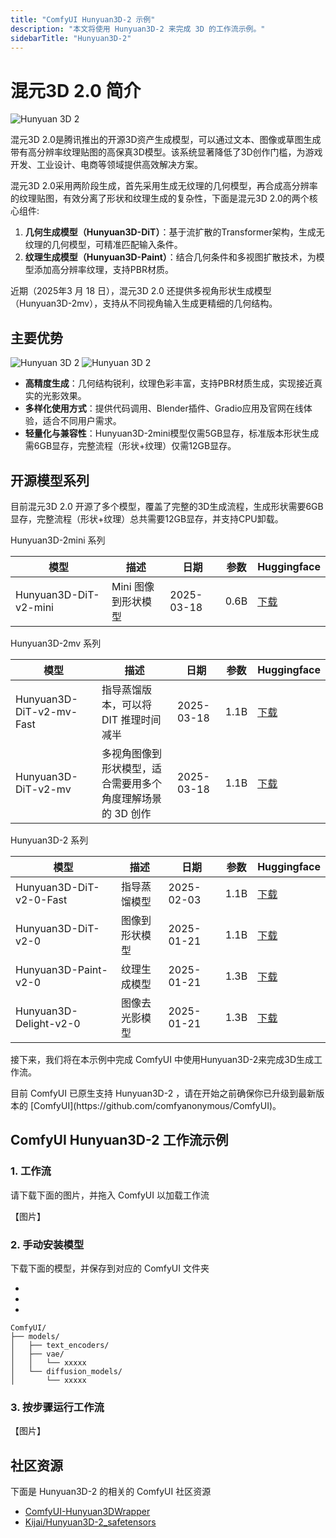 ```yaml
---
title: "ComfyUI Hunyuan3D-2 示例"
description: "本文将使用 Hunyuan3D-2 来完成 3D 的工作流示例。"
sidebarTitle: "Hunyuan3D-2"
---
```


# 混元3D 2.0 简介

![Hunyuan 3D 2](https://raw.githubusercontent.com/Tencent/Hunyuan3D-2/main/assets/images/teaser.jpg)

混元3D 2.0是腾讯推出的开源3D资产生成模型，可以通过文本、图像或草图生成带有高分辨率纹理贴图的高保真3D模型。该系统显著降低了3D创作门槛，为游戏开发、工业设计、电商等领域提供高效解决方案。

混元3D 2.0采用两阶段生成，首先采用生成无纹理的几何模型，再合成高分辨率的纹理贴图，有效分离了形状和纹理生成的复杂性，下面是混元3D 2.0的两个核心组件:

1. **几何生成模型（Hunyuan3D-DiT）**：基于流扩散的Transformer架构，生成无纹理的几何模型，可精准匹配输入条件。
2. **纹理生成模型（Hunyuan3D-Paint）**：结合几何条件和多视图扩散技术，为模型添加高分辨率纹理，支持PBR材质。

近期（2025年3 月 18 日），混元3D 2.0 还提供多视角形状生成模型（Hunyuan3D-2mv），支持从不同视角输入生成更精细的几何结构。

## 主要优势

![Hunyuan 3D 2](https://raw.githubusercontent.com/Tencent/Hunyuan3D-2/main/assets/images/e2e-1.gif)
![Hunyuan 3D 2](https://raw.githubusercontent.com/Tencent/Hunyuan3D-2/main/assets/images/e2e-2.gif)

- **高精度生成**：几何结构锐利，纹理色彩丰富，支持PBR材质生成，实现接近真实的光影效果。
- **多样化使用方式**：提供代码调用、Blender插件、Gradio应用及官网在线体验，适合不同用户需求。
- **轻量化与兼容性**：Hunyuan3D-2mini模型仅需5GB显存，标准版本形状生成需6GB显存，完整流程（形状+纹理）仅需12GB显存。

## 开源模型系列

目前混元3D 2.0 开源了多个模型，覆盖了完整的3D生成流程，生成形状需要6GB显存，完整流程（形状+纹理）总共需要12GB显存，并支持CPU卸载。

Hunyuan3D-2mini 系列

| 模型                      | 描述                          | 日期        | 参数  | Huggingface                                                                               |
|--------------------------|-------------------------------|------------|-------|------------------------------------------------------------------------------------------|
| Hunyuan3D-DiT-v2-mini    | Mini 图像到形状模型              | 2025-03-18 | 0.6B  | [下载](https://huggingface.co/tencent/Hunyuan3D-2mini/tree/main/hunyuan3d-dit-v2-mini)   |

Hunyuan3D-2mv 系列

| 模型                      | 描述                                               | 日期        | 参数  | Huggingface                                                                              |
|--------------------------|----------------------------------------------------|------------|-------|-----------------------------------------------------------------------------------------| 
| Hunyuan3D-DiT-v2-mv-Fast | 指导蒸馏版本，可以将 DIT 推理时间减半                   | 2025-03-18 | 1.1B  | [下载](https://huggingface.co/tencent/Hunyuan3D-2mv/tree/main/hunyuan3d-dit-v2-mv-fast) |
| Hunyuan3D-DiT-v2-mv      | 多视角图像到形状模型，适合需要用多个角度理解场景的 3D 创作  | 2025-03-18 | 1.1B  | [下载](https://huggingface.co/tencent/Hunyuan3D-2mv/tree/main/hunyuan3d-dit-v2-mv)      |

Hunyuan3D-2 系列

| 模型                      | 描述                          | 日期        | 参数  | Huggingface                                                                          |
|--------------------------|-------------------------------|------------|-------|-------------------------------------------------------------------------------------| 
| Hunyuan3D-DiT-v2-0-Fast  | 指导蒸馏模型                    | 2025-02-03 | 1.1B  | [下载](https://huggingface.co/tencent/Hunyuan3D-2/tree/main/hunyuan3d-dit-v2-0-fast) |
| Hunyuan3D-DiT-v2-0       | 图像到形状模型                  | 2025-01-21 | 1.1B  | [下载](https://huggingface.co/tencent/Hunyuan3D-2/tree/main/hunyuan3d-dit-v2-0)      |
| Hunyuan3D-Paint-v2-0     | 纹理生成模型                    | 2025-01-21 | 1.3B  | [下载](https://huggingface.co/tencent/Hunyuan3D-2/tree/main/hunyuan3d-paint-v2-0)    |
| Hunyuan3D-Delight-v2-0   | 图像去光影模型                  | 2025-01-21 | 1.3B  | [下载](https://huggingface.co/tencent/Hunyuan3D-2/tree/main/hunyuan3d-delight-v2-0)  |

接下来，我们将在本示例中完成 ComfyUI 中使用Hunyuan3D-2来完成3D生成工作流。

<Note>
目前 ComfyUI 已原生支持 Hunyuan3D-2 ，请在开始之前确保你已升级到最新版本的 [ComfyUI](https://github.com/comfyanonymous/ComfyUI)。
</Note>

## ComfyUI Hunyuan3D-2 工作流示例

### 1. 工作流
请下载下面的图片，并拖入 ComfyUI 以加载工作流

【图片】

### 2. 手动安装模型
下载下面的模型，并保存到对应的 ComfyUI 文件夹

-
-
-

```
ComfyUI/
├── models/
│   ├── text_encoders/
│   ├── vae/
│   │   └── xxxxx
│   └── diffusion_models/
│       └── xxxxx
```

### 3. 按步骤运行工作流

【图片】

## 社区资源

下面是 Hunyuan3D-2 的相关的 ComfyUI 社区资源
- [ComfyUI-Hunyuan3DWrapper](https://github.com/kijai/ComfyUI-Hunyuan3DWrapper)
- [Kijai/Hunyuan3D-2_safetensors](https://huggingface.co/Kijai/Hunyuan3D-2_safetensors/tree/main)